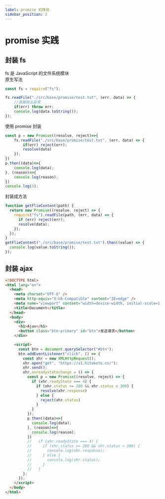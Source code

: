 ```yaml
---
label: promise 初体验
sidebar_position: 2
---
```

# promise 实践
## 封装 fs 
fs 是 JavaScript 的文件系统模块   
原生写法
```js
const fs = require("fs");

fs.readFile("./src/base/promise/test.txt", (err, data) => {
    //直接抛出异常
    if(err) throw err;
    console.log(data.toString());
});
```

使用 promise 封装
```js
const p = new Promise((resolve, reject)=>{
    fs.readFile("./src/base/promise/test.txt", (err, data) => {
        if(err) reject(err);
        resolve(data)
    });
})
p.then((data)=>{
    console.log(data);
}, (reason)=>{
    console.log(reason);
})
console.log(1);
```

封装成方法
```js
function getFlieContent(path) {
  return new Promise((resolve, reject) => {
    require("fs").readFile(path, (err, data) => {
      if (err) reject(err);
      resolve(data);
    });
  });
}
getFlieContent("./src/base/promise/test.txt").then((value) => {
  console.log(value.toString());
});
```


## 封装 ajax
```html
<!DOCTYPE html>
<html lang="en">
  <head>
    <meta charset="UTF-8" />
    <meta http-equiv="X-UA-Compatible" content="IE=edge" />
    <meta name="viewport" content="width=device-width, initial-scale=1.0" />
    <title>Document</title>
  </head>
  <body>
    <div>
      <h1>Ajax</h1>
      <button class="btn-primary" id="btn">发送请求</button>
    </div>

    <script>
      const btn = document.querySelector("#btn");
      btn.addEventListener("click", () => {
        const xhr = new XMLHttpRequest();
        xhr.open("get", "https://v1.hitokoto.cn/");
        xhr.send();
        xhr.onreadystatechange = () => {
          const p = new Promise((resolve, reject) => {
            if (xhr.readyState === 4) {
              if (xhr.status >= 200 && xhr.status < 300) {
                resolve(xhr.response)
              } else {
                reject(xhr.status)
              }
            }
          });
          p.then((data)=>{
            console.log(data);
          }, (reason)=>{
            console.log(reason);
          })
          //   if (xhr.readyState === 4) {
          //     if (xhr.status >= 200 && xhr.status < 300) {
          //       console.log(xhr.response);
          //     } else {
          //       console.log(xhr.status);
          //     }
          //   }
        };
      });
    </script>
  </body>
</html>

```



